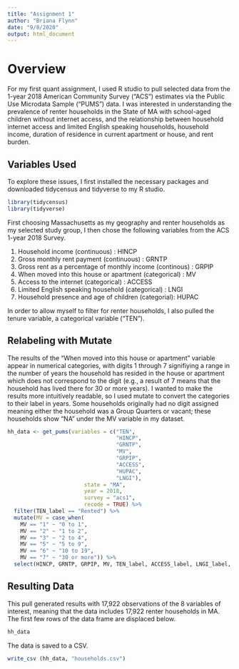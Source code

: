 ---
title: "Assignment 1"
author: "Briana Flynn"
date: "9/8/2020"
output: html_document
---
# Overview

For my first quant assignment, I used R studio to pull selected data from the 1-year 2018 American Community Survey ("ACS") estimates via the Public Use Microdata Sample ("PUMS") data. I was interested in understanding the prevalence of renter households in the State of MA with school-aged children without internet access, and the relationship between household internet access and limited English speaking households, household income, duration of residence in current apartment or house, and rent burden.  

## Variables Used

To explore these issues, I first installed the necessary packages and downloaded tidycensus and tidyverse to my R studio. 

```{r tidycensus, message=FALSE, warning=FALSE}
library(tidycensus)
library(tidyverse)
```

First choosing Massachusetts as my geography and renter households as my selected study group, I then chose the following variables from the ACS 1-year 2018 Survey.

  1. Household income (continuous) : HINCP
  2. Gross monthly rent payment (continuous) : GRNTP
  3. Gross rent as a percentage of monthly income (continous) : GRPIP
  4. When moved into this house or apartment (categorical) : MV
  5. Access to the internet (categorical) : ACCESS
  6. Limited English speaking household (categorical) : LNGI
  7. Household presence and age of children (categorial): HUPAC

In order to allow myself to filter for renter households, I also pulled the tenure variable, a categorical variable ("TEN").

## Relabeling with Mutate

The results of the "When moved into this house or apartment" variable appear in numerical categories, with digits 1 through 7 signifiying a range in the number of years the household has resided in the house or apartment which does not correspond to the digit (e.g., a result of 7 means that the household has lived there for 30 or more years). I wanted to make the results more intuitively readable, so I used mutate to convert the categories to their label in years. Some households originally had no digit assigned meaning either the household was a Group Quarters or vacant; these households show "NA" under the MV variable in my dataset. 

```{r load household-level data, results = 'hide'}
hh_data <- get_pums(variables = c("TEN", 
                                  "HINCP",
                                  "GRNTP",
                                  "MV", 
                                  "GRPIP", 
                                  "ACCESS",
                                  "HUPAC",
                                  "LNGI"),
                        state = "MA",
                        year = 2018, 
                        survey = "acs1",
                        recode = TRUE) %>%
  filter(TEN_label == "Rented") %>%
  mutate(MV = case_when(
    MV == "1" ~ "0 to 1",
    MV == "2" ~ "1 to 2",
    MV == "3" ~ "2 to 4",
    MV == "5" ~ "5 to 9",
    MV == "6" ~ "10 to 19",
    MV == "7" ~ "30 or more")) %>%
  select(HINCP, GRNTP, GRPIP, MV, TEN_label, ACCESS_label, LNGI_label, HUPAC_label)

```

## Resulting Data

This pull generated results with 17,922 observations of the 8 variables of interest, meaning that the data includes 17,922 renter households in MA. The first few rows of the data frame are displaced below. 

```{r load household-level data display}
hh_data
```

The data is saved to a CSV. 

```{r save dataframes as csv}
write_csv (hh_data, "households.csv")
```
